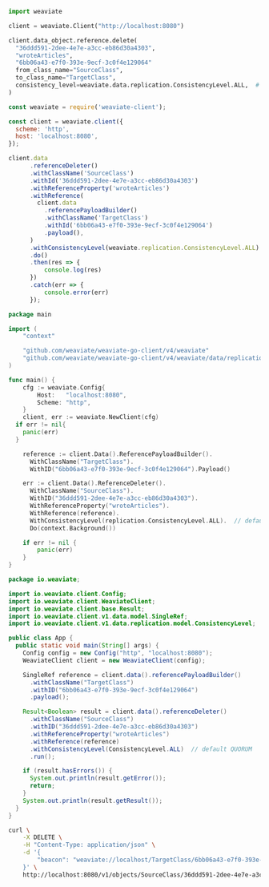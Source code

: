 
<Tabs groupId="languages">
<TabItem value="py" label="Python">

```python
import weaviate

client = weaviate.Client("http://localhost:8080")

client.data_object.reference.delete(
  "36ddd591-2dee-4e7e-a3cc-eb86d30a4303",
  "wroteArticles",
  "6bb06a43-e7f0-393e-9ecf-3c0f4e129064"
  from_class_name="SourceClass",
  to_class_name="TargetClass",
  consistency_level=weaviate.data.replication.ConsistencyLevel.ALL,  # default QUORUM
)
```

</TabItem>
<TabItem value="js" label="JavaScript">

```js
const weaviate = require('weaviate-client');

const client = weaviate.client({
  scheme: 'http',
  host: 'localhost:8080',
});

client.data
      .referenceDeleter()
      .withClassName('SourceClass')
      .withId('36ddd591-2dee-4e7e-a3cc-eb86d30a4303')
      .withReferenceProperty('wroteArticles')
      .withReference(
        client.data
          .referencePayloadBuilder()
          .withClassName('TargetClass')
          .withId('6bb06a43-e7f0-393e-9ecf-3c0f4e129064')
          .payload(),
      )
      .withConsistencyLevel(weaviate.replication.ConsistencyLevel.ALL)  // default QUORUM
      .do()
      .then(res => {
          console.log(res)
      })
      .catch(err => {
          console.error(err)
      });
```

</TabItem>
<TabItem value="go" label="Go">

```go
package main

import (
    "context"

    "github.com/weaviate/weaviate-go-client/v4/weaviate"
    "github.com/weaviate/weaviate-go-client/v4/weaviate/data/replication"  // for consistency levels
)

func main() {
    cfg := weaviate.Config{
        Host:   "localhost:8080",
        Scheme: "http",
    }
    client, err := weaviate.NewClient(cfg)
  if err != nil{
    panic(err)
  }

    reference := client.Data().ReferencePayloadBuilder().
      WithClassName("TargetClass").
      WithID("6bb06a43-e7f0-393e-9ecf-3c0f4e129064").Payload()

    err := client.Data().ReferenceDeleter().
      WithClassName("SourceClass").
      WithID("36ddd591-2dee-4e7e-a3cc-eb86d30a4303").
      WithReferenceProperty("wroteArticles").
      WithReference(reference).
      WithConsistencyLevel(replication.ConsistencyLevel.ALL).  // default QUORUM
      Do(context.Background())

    if err != nil {
        panic(err)
    }
}
```

</TabItem>
<TabItem value="java" label="Java">

```java
package io.weaviate;

import io.weaviate.client.Config;
import io.weaviate.client.WeaviateClient;
import io.weaviate.client.base.Result;
import io.weaviate.client.v1.data.model.SingleRef;
import io.weaviate.client.v1.data.replication.model.ConsistencyLevel;

public class App {
  public static void main(String[] args) {
    Config config = new Config("http", "localhost:8080");
    WeaviateClient client = new WeaviateClient(config);

    SingleRef reference = client.data().referencePayloadBuilder()
      .withClassName("TargetClass")
      .withID("6bb06a43-e7f0-393e-9ecf-3c0f4e129064")
      .payload();

    Result<Boolean> result = client.data().referenceDeleter()
      .withClassName("SourceClass")
      .withID("36ddd591-2dee-4e7e-a3cc-eb86d30a4303")
      .withReferenceProperty("wroteArticles")
      .withReference(reference)
      .withConsistencyLevel(ConsistencyLevel.ALL)  // default QUORUM
      .run();

    if (result.hasErrors()) {
      System.out.println(result.getError());
      return;
    }
    System.out.println(result.getResult());
  }
}
```

</TabItem>
<TabItem value="curl" label="Curl">

```bash
curl \
    -X DELETE \
    -H "Content-Type: application/json" \
    -d '{
        "beacon": "weaviate://localhost/TargetClass/6bb06a43-e7f0-393e-9ecf-3c0f4e129064"
    }' \
    http://localhost:8080/v1/objects/SourceClass/36ddd591-2dee-4e7e-a3cc-eb86d30a4303/references/wroteArticles?consistency_level=ALL
```

</TabItem>
</Tabs>
